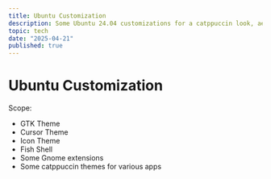 ```yaml
---
title: Ubuntu Customization
description: Some Ubuntu 24.04 customizations for a catppuccin look, aestethics (and efficiency?)
topic: tech
date: "2025-04-21"
published: true
---
```


# Ubuntu Customization

Scope:
- GTK Theme
- Cursor Theme
- Icon Theme
- Fish Shell
- Some Gnome extensions
- Some catppuccin themes for various apps

